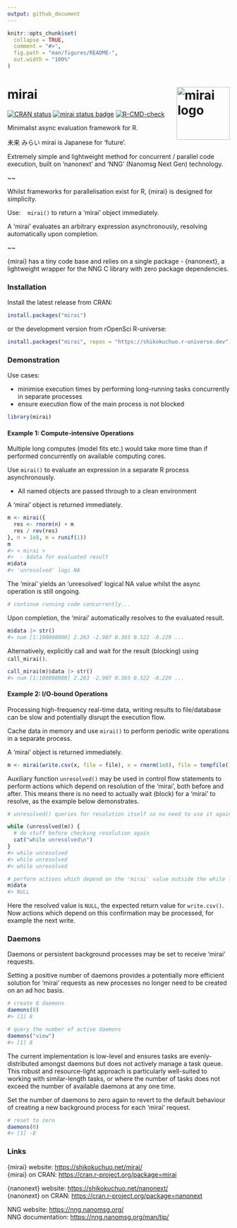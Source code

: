 ```yaml
---
output: github_document
---
```


<!-- README.md is generated from README.Rmd. Please edit that file -->

```r
knitr::opts_chunk$set(
  collapse = TRUE,
  comment = "#>",
  fig.path = "man/figures/README-",
  out.width = "100%"
)
```

# mirai <a href="https://shikokuchuo.net/mirai/" alt="mirai"><img src="man/figures/logo.png" alt="mirai logo" align="right" width="120"/></a>

<!-- badges: start -->
[![CRAN status](https://www.r-pkg.org/badges/version/mirai?color=112d4e)](https://CRAN.R-project.org/package=mirai)
[![mirai status badge](https://shikokuchuo.r-universe.dev/badges/mirai?color=ddcacc)](https://shikokuchuo.r-universe.dev) 
[![R-CMD-check](https://github.com/shikokuchuo/mirai/workflows/R-CMD-check/badge.svg)](https://github.com/shikokuchuo/mirai/actions)
<!-- badges: end -->

Minimalist async evaluation framework for R.

未来 みらい mirai is Japanese for 'future'.

Extremely simple and lightweight method for concurrent / parallel code execution, built on 'nanonext' and 'NNG' (Nanomsg Next Gen) technology.

~~

Whilst frameworks for parallelisation exist for R, {mirai} is designed for simplicity.

Use:&nbsp;&nbsp;&nbsp;&nbsp;`mirai()` to return a 'mirai' object immediately.

A ‘mirai’ evaluates an arbitrary expression asynchronously, resolving automatically upon completion.

~~

{mirai} has a tiny code base and relies on a single package - {nanonext}, a lightweight wrapper for the NNG C library with zero package dependencies.

### Installation

Install the latest release from CRAN:

```r
install.packages("mirai")
```

or the development version from rOpenSci R-universe:

```r
install.packages("mirai", repos = "https://shikokuchuo.r-universe.dev")
```

### Demonstration

Use cases:

- minimise execution times by performing long-running tasks concurrently in separate processes
- ensure execution flow of the main process is not blocked

```r
library(mirai)
```

#### Example 1: Compute-intensive Operations

Multiple long computes (model fits etc.) would take more time than if performed concurrently on available computing cores.

Use `mirai()` to evaluate an expression in a separate R process asynchronously.

- All named objects are passed through to a clean environment

A 'mirai' object is returned immediately.

```r
m <- mirai({
  res <- rnorm(n) + m
  res / rev(res)
}, n = 1e8, m = runif(1))
m
#> < mirai >
#>  - $data for evaluated result
m$data
#> 'unresolved' logi NA
```

The 'mirai' yields an 'unresolved' logical NA value whilst the async operation is still ongoing.

```r
# continue running code concurrently...
```

Upon completion, the 'mirai' automatically resolves to the evaluated result.

```r
m$data |> str()
#> num [1:100000000] 2.263 -2.907 0.365 0.522 -0.229 ...
```

Alternatively, explicitly call and wait for the result (blocking) using `call_mirai()`.

```r
call_mirai(m)$data |> str()
#> num [1:100000000] 2.263 -2.907 0.365 0.522 -0.229 ...
```

#### Example 2: I/O-bound Operations

Processing high-frequency real-time data, writing results to file/database can be slow and potentially disrupt the execution flow.

Cache data in memory and use `mirai()` to perform periodic write operations in a separate process. 

A 'mirai' object is returned immediately.

```r
m <- mirai(write.csv(x, file = file), x = rnorm(1e8), file = tempfile())
```

Auxiliary function `unresolved()` may be used in control flow statements to perform actions which depend on resolution of the 'mirai', both before and after. This means there is no need to actually wait (block) for a 'mirai' to resolve, as the example below demonstrates.

```r

# unresolved() queries for resolution itself so no need to use it again within the while loop

while (unresolved(m)) {
  # do stuff before checking resolution again
  cat("while unresolved\n")
}
#> while unresolved
#> while unresolved
#> while unresolved

# perform actions which depend on the 'mirai' value outside the while loop
m$data
#> NULL
```

Here the resolved value is `NULL`, the expected return value for `write.csv()`. Now actions which depend on this confirmation may be processed, for example the next write.

### Daemons

Daemons or persistent background processes may be set to receive 'mirai' requests.

Setting a positive number of daemons provides a potentially more efficient solution for 'mirai' requests as new processes no longer need to be created on an ad hoc basis.

```r
# create 8 daemons
daemons(8)
#> [1] 8

# query the number of active daemons
daemons("view")
#> [1] 8
```

The current implementation is low-level and ensures tasks are evenly-distributed amongst daemons but does not actively manage a task queue. This robust and resource-light approach is particularly well-suited to working with similar-length tasks, or where the number of tasks does not exceed the number of available daemons at any one time.

Set the number of daemons to zero again to revert to the default behaviour of creating a new background process for each 'mirai' request.

```r
# reset to zero
daemons(0)
#> [1] -8
```

### Links

{mirai} website: <https://shikokuchuo.net/mirai/><br />
{mirai} on CRAN: <https://cran.r-project.org/package=mirai>

{nanonext} website: <https://shikokuchuo.net/nanonext/><br />
{nanonext} on CRAN: <https://cran.r-project.org/package=nanonext>

NNG website: <https://nng.nanomsg.org/><br />
NNG documentation: <https://nng.nanomsg.org/man/tip/><br />
